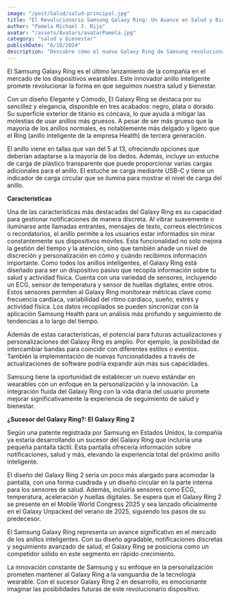 ```yaml
---
image: "/post/Salud/salud-principal.jpg"
title: "El Revolucionario Samsung Galaxy Ring: Un Avance en Salud y Bienestar"
author: "Pamela Michael J. Rijo"
avatar: "/assets/Avatars/avatarPamela.jpg"
category: "salud y bienestar"
publishDate: "6/18/2024"
description: "Descubre cómo el nuevo Galaxy Ring de Samsung revoluciona la salud al integrarse perfectamente con tu vida diaria."
---
```


<YouTubeVideo url="https://www.youtube.com/watch?v=gl2tglNLe9I" />

<Parrafo>
El Samsung Galaxy Ring es el último lanzamiento de la compañía en el mercado de los
dispositivos wearables. Este innovador anillo inteligente promete revolucionar la forma en que seguimos nuestra salud y bienestar.

Con un diseño Elegante y Cómodo, El Galaxy Ring se destaca por su sencillez y elegancia,
disponible en tres acabados: negro, plata o dorado. Su superficie exterior de titanio es cóncava, lo que ayuda a mitigar las molestias de usar anillos más gruesos. A pesar de ser más grueso que la mayoría de los anillos normales, es notablemente más delgado y ligero que el Ring (anillo inteligente de la empresa Health) de tercera generación.

</Parrafo>

<ImageMDX src="/post/Salud/salud2.jpg" alt="salud" width={800} height={400} />

<Parrafo>
  El anillo viene en tallas que van del 5 al 13, ofreciendo opciones que
  deberían adaptarse a la mayoría de los dedos. Además, incluye un estuche de
  carga de plástico transparente que puede proporcionar varias cargas
  adicionales para el anillo. El estuche se carga mediante USB-C y tiene un
  indicador de carga circular que se ilumina para mostrar el nivel de carga del
  anillo.
</Parrafo>

<ImageMDX
  src="/post/Salud/salud1png.png"
  alt="salud"
  width={800}
  height={400}
/>

<SubSeccion> **Caracteristicas** </SubSeccion>

<Parrafo>
  Una de las características más destacadas del Galaxy Ring es su capacidad para
  gestionar notificaciones de manera discreta. Al vibrar suavemente o iluminarse
  ante llamadas entrantes, mensajes de texto, correos electrónicos o
  recordatorios, el anillo permite a los usuarios estar informados sin mirar
  constantemente sus dispositivos móviles. Esta funcionalidad no solo mejora la
  gestión del tiempo y la atención, sino que también añade un nivel de
  discreción y personalización en cómo y cuándo recibimos información
  importante.
</Parrafo>

<ImageMDX src="/post/Salud/salud3.jpg" alt="salud" width={800} height={400} />

<Parrafo>
Como todos los anillos inteligentes, el Galaxy Ring está diseñado para ser un dispositivo pasivo que recopila información sobre tu salud y actividad física. Cuenta con una variedad de sensores, incluyendo un ECG, sensor de temperatura y sensor de huellas digitales, entre
otros. Estos sensores permiten al Galaxy Ring monitorear métricas clave como frecuencia
cardíaca, variabilidad del ritmo cardíaco, sueño, estrés y actividad física. Los datos recopilados se pueden sincronizar con la aplicación Samsung Health para un análisis más profundo y seguimiento de tendencias a lo largo del tiempo.

Además de estas características, el potencial para futuras actualizaciones y personalizaciones del Galaxy Ring es amplio. Por ejemplo, la posibilidad de intercambiar bandas para coincidir con diferentes estilos o eventos. También la implementación de nuevas funcionalidades a través de actualizaciones de software podría expandir aún más sus capacidades.

Samsung tiene la oportunidad de establecer un nuevo estándar en wearables con un enfoque
en la personalización y la innovación. La integración fluida del Galaxy Ring con la vida diaria del usuario promete mejorar significativamente la experiencia de seguimiento de salud y bienestar.

</Parrafo>

<Divider />

<SubSeccion> **¿Sucesor del Galaxy Ring?: El Galaxy Ring 2** </SubSeccion>

<ImageMDX src="/post/Salud/salud5.jpg" alt="salud" width={800} height={400} />

<Parrafo>
Según una patente registrada por Samsung en Estados Unidos, la compañía ya estaría
desarrollando un sucesor del Galaxy Ring que incluiría una pequeña pantalla táctil. Esta pantalla ofrecería información sobre notificaciones, salud y más, elevando la experiencia total del próximo anillo inteligente.

El diseño del Galaxy Ring 2 sería un poco más alargado para acomodar la pantalla, con una forma cuadrada y un diseño circular en la parte interna para los sensores de salud. Además, incluiría sensores como ECG, temperatura, aceleración y huellas digitales. Se espera que el Galaxy Ring 2 se presente en el Mobile World Congress 2025 y sea lanzado oficialmente en el Galaxy Unpacked del verano de 2025, siguiendo los pasos de su predecesor.

El Samsung Galaxy Ring representa un avance significativo en el mercado de los anillos
inteligentes. Con su diseño agradable, notificaciones discretas y seguimiento
avanzado de salud, el Galaxy Ring se posiciona como un competidor sólido en este segmento en rápido crecimiento.

La innovación constante de Samsung y su enfoque en la personalización prometen mantener al Galaxy Ring a la vanguardia de la tecnología wearable. Con el sucesor Galaxy Ring 2 en
desarrollo, es emocionante imaginar las posibilidades futuras de este revolucionario dispositivo.

</Parrafo>

